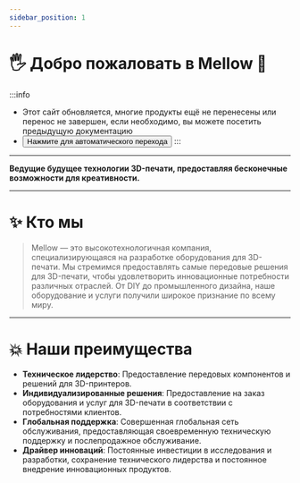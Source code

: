 ```yaml
---
sidebar_position: 1
---
```







# 🖐 Добро пожаловать в Mellow 🎉️

:::info
* Этот сайт обновляется, многие продукты ещё не перенесены или перенос не завершен, если необходимо, вы можете посетить предыдущую документацию
* <Button variant="contained" disableElevation href="https://mellow-old.klipper.cn/#/">Нажмите для автоматического перехода</Button>
:::
---

**Ведущие будущее технологии 3D-печати, предоставляя бесконечные возможности для креативности.**

---

# ✨ Кто мы

> Mellow — это высокотехнологичная компания, специализирующаяся на разработке оборудования для 3D-печати.
> Мы стремимся предоставлять самые передовые решения для 3D-печати, чтобы удовлетворить инновационные потребности различных отраслей.
> От DIY до промышленного дизайна, наше оборудование и услуги получили широкое признание по всему миру.

---

# 💥 Наши преимущества

- **Техническое лидерство**: Предоставление передовых компонентов и решений для 3D-принтеров.
- **Индивидуализированные решения**: Предоставление на заказ оборудования и услуг для 3D-печати в соответствии с потребностями клиентов.
- **Глобальная поддержка**: Совершенная глобальная сеть обслуживания, предоставляющая своевременную техническую поддержку и послепродажное обслуживание.
- **Драйвер инноваций**: Постоянные инвестиции в исследования и разработки, сохранение технического лидерства и постоянное внедрение инновационных продуктов.